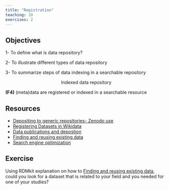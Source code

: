 ```yaml
---
title: "Registration"
teaching: 10
exercises: 2
---
```


::: callout
## Objectives
1- To define what is data repository?

2- To illustrate different types of data repository

3- To summarize steps of data indexing in a searchable repository
:::

<p style="text-align: center;">Indexed data repository</p>

**(F4)** (meta)data are registered or indexed in a searchable resource

::: callout
## Resources
- [Depositing to generic repositories- Zenodo use](https://faircookbook.elixir-europe.org/content/recipes/findability/zenodo-deposition.html)
- [Registering Datasets in Wikidata](https://faircookbook.elixir-europe.org/content/recipes/findability/registeringDatasets.html)
- [Data publications and depostion](https://rdmkit.elixir-europe.org/data_publication)
- [Finding and reusing existing data](https://rdmkit.elixir-europe.org/existing_data)
- [Search engine optimization](https://faircookbook.elixir-europe.org/content/recipes/findability/seo.html)
:::

::: challenge
## Exercise
Using RDMkit explanation on how to [Finding and reusing existing data](https://rdmkit.elixir-europe.org/existing_data), could you look for a dataset that is related to your field and you needed for one of your studies?
:::

